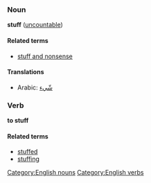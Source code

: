 [[Category:English nouns]]
[[Category:English verbs]]

===Noun===
'''stuff''' ([[uncountable]])

====Related terms====
*[[stuff and nonsense]]

====Translations====
*Arabic: [[شّيء]]

===Verb===
'''to stuff'''

====Related terms====
*[[stuffed]]
*[[stuffing]]